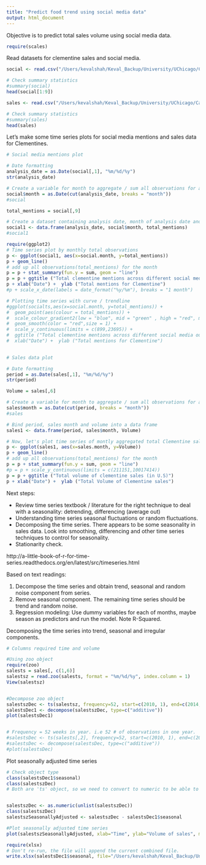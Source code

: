 ```yaml
---
title: "Predict food trend using social media data"
output: html_document
---
```


Objective is to predict total sales volume using social media data. 


```r
require(scales)
```


Read datasets for clementine sales and social media.  

```r
social <- read.csv("/Users/kevalshah/Keval_Backup/University/UChicago/Capstone/Data/clementine_social.csv")

# Check summary statistics
#summary(social)
head(social[1:9])

sales <- read.csv("/Users/kevalshah/Keval_Backup/University/UChicago/Capstone/Data/clementine_sales.csv")

# Check summary statistics
#summary(sales)
head(sales)
```

Let's make some time series plots for social media mentions and sales data for Clementines. 

```r
# Social media mentions plot

# Date formatting 
analysis_date = as.Date(social[,1], "%m/%d/%y")
str(analysis_date)

# Create a variable for month to aggregate / sum all observations for a particular month 
social$month = as.Date(cut(analysis_date, breaks = "month"))
#social

total_mentions = social[,9]

# Create a dataset containing analysis date, month of analysis date and total social media mentions for plotting a observations aggregated at a monthly level. 
social1 <- data.frame(analysis_date, social$month, total_mentions)
#social1

require(ggplot2)
# Time series plot by monthly total observations
p <- ggplot(social1, aes(x=social.month, y=total_mentions)) 
p + geom_line() 
# add up all observations(total_mentions) for the month
p = p + stat_summary(fun.y = sum, geom = "line")
p = p + ggtitle ("Total clementine mentions across different social media outlets") 
p + xlab("Date") +  ylab ("Total mentions for Clementine")
#p + scale_x_date(labels = date_format("%y/%m"), breaks = "1 month")

# Plotting time series with curve / trendline 
#ggplot(socialts,aes(x=social.month, y=total_mentions)) + 
#  geom_point(aes(colour = total_mentions)) +
#  scale_colour_gradient2(low = "blue", mid = "green" , high = "red", midpoint = 4738 ) + 
#  geom_smooth(color = "red",size = 1) +
#  scale_y_continuous(limits = c(899,23695)) +
#  ggtitle ("Total clementine mentions across different social media outlets") +
#  xlab("Date") +  ylab ("Total mentions for Clementine")
   

```

```r
# Sales data plot 

# Date formatting 
period = as.Date(sales[,1], "%m/%d/%y")
str(period)

Volume = sales[,6]

# Create a variable for month to aggregate / sum all observations for a particular month 
sales$month = as.Date(cut(period, breaks = "month"))
#sales

# Bind period, sales month and volume into a data frame 
sales1 <- data.frame(period, sales$month, Volume)

# Now, let's plot time series of montly aggregated total Clementine sales volume
p <- ggplot(sales1, aes(x=sales.month, y=Volume))
p + geom_line() 
# add up all observations(total_mentions) for the month
p = p + stat_summary(fun.y = sum, geom = "line")
#p = p + scale_y_continuous(limits = c(211151,10017414))
p = p + ggtitle ("Total volume of clementine sales (in U.S)") 
p + xlab("Date") +  ylab ("Total Volume of Clementine sales")
```

Next steps: 

- Review time series textbook / literature for the right technique to deal with a seasonality:
detrending, differencing (average out)
- Understanding time series seasonal fluctuations or random fluctuations. 
- Decomposing the time series. There appears to be some seasonality in sales data. Look into smoothing, differencing and other time series techniques to control for seasonality. 
- Stationarity check. 

http://a-little-book-of-r-for-time-series.readthedocs.org/en/latest/src/timeseries.html 

Based on text readings: 

1. Decompose the time series and obtain trend, seasonal and random noise component from series. 
2. Remove seasonal component. The remaining time series should be trend and random noise. 
3. Regression modeling: Use dummy variables for each of months, maybe season as predictors and run the model. Note R-Squared. 



Decomposing the time series into trend, seasonal and irregular components. 

```r
# Columns required time and volume

#Using zoo object
require(zoo)
salests = sales[, c(1,6)]
salestsz = read.zoo(salests, format = "%m/%d/%y", index.column = 1)
View(salestsz)


#Decompose zoo object
salestszDec <- ts(salestsz, frequency=52, start=c(2010, 1), end=c(2014,12))
salestsDec1 <- decompose(salestszDec, type=c("additive"))
plot(salestsDec1)


# Frequency = 52 weeks in year. i.e 52 # of observations in one year. 
#salestsDec <- ts(salests[,2], frequency=52, start=c(2010, 1), end=c(2014,12))
#salestsDec <- decompose(salestsDec, type=c("additive"))
#plot(salestsDec)

```

Plot seasonally adjusted time series 

```r
# Check object type
class(salestsDec1$seasonal)
class(salestszDec)
# Both are 'ts' object, so we need to convert to numeric to be able to perform math operation of subtracting seasonal component from the original series. 


salestszDec <- as.numeric(unlist(salestszDec))
class(salestszDec)
salestszSeasonallyAdjusted <- salestszDec - salestsDec1$seasonal

#Plot seasonally adjusted time series
plot(salestszSeasonallyAdjusted, xlab="Time", ylab="Volume of sales", main="Seasonally adjusted clementine sales volume")

require(xlsx)
# Don't re-run, the file will append the current combined file. 
write.xlsx(salestsDec1$seasonal, file="/Users/kevalshah/Keval_Backup/University/UChicago/Capstone/Data/clem_sales_seasonally_adjusted.xlsx", sheetName="sheet1", col.names=TRUE, row.names=FALSE, append=FALSE, showNA=TRUE)


```






